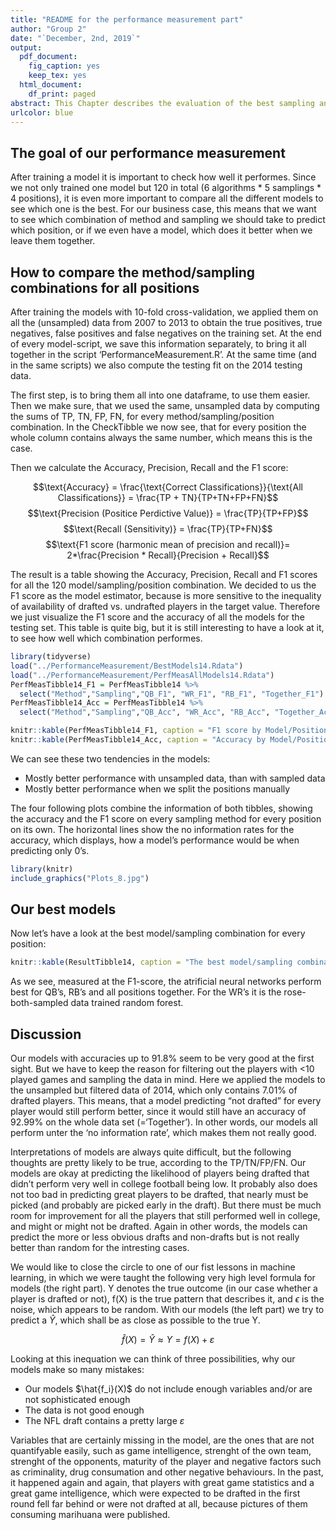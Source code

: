 ```yaml
---
title: "README for the performance measurement part"
author: "Group 2"
date: "`December, 2nd, 2019`"
output:
  pdf_document:
    fig_caption: yes
    keep_tex: yes
  html_document:
    df_print: paged
abstract: This Chapter describes the evaluation of the best sampling and model combination, which is computed in the script 'PerformanceMeasurement.R'.
urlcolor: blue
---
```

## The goal of our performance measurement
After training a model it is important to check how well it performes. Since we not only trained one model but 120 in total (6 algorithms * 5 samplings * 4 positions), it is even more important to compare all the different models to see which one is the best. For our business case, this means that we want to see which combination of method and sampling we should take to predict which position, or if we even have a model, which does it better when we leave them together.

## How to compare the method/sampling combinations for all positions
After training the models with 10-fold cross-validation, we applied them on all the (unsampled) data from 2007 to 2013 to obtain the true positives, true negatives, false positives and false negatives on the training set. At the end of every model-script, we save this information separately, to bring it all together in the script 'PerformanceMeasurement.R'. At the same time (and in the same scripts) we also compute the testing fit on the 2014 testing data.

The first step, is to bring them all into one dataframe, to use them easier. Then we make sure, that we used the same, unsampled data by computing the sums of TP, TN, FP, FN, for every method/sampling/position combination. In the CheckTibble we now see, that for every position the whole column contains always the same number, which means this is the case.

Then we calculate the Accuracy, Precision, Recall and the F1 score:

$$\text{Accuracy} = \frac{\text{Correct Classifications}}{\text{All Classifications}} = \frac{TP + TN}{TP+TN+FP+FN}$$
$$\text{Precision (Positice Perdictive Value)} = \frac{TP}{TP+FP}$$
$$\text{Recall (Sensitivity)} = \frac{TP}{TP+FN}$$
$$\text{F1 score (harmonic mean of precision and recall)}= 2*\frac{Precision * Recall}{Precision + Recall}$$

The result is a table showing the Accuracy, Precision, Recall and F1 scores for all the 120 model/sampling/position combination. We decided to us the F1 score as the model estimator, because is more sensitive to the inequality of availability of drafted vs. undrafted players in the target value. Therefore we just visualize the F1 score and the accuracy of all the models for the testing set. This table is quite big, but it is still interesting to have a look at it, to see how well which combination performes.

\newpage

```r
library(tidyverse)
load("../PerformanceMeasurement/BestModels14.Rdata")
load("../PerformanceMeasurement/PerfMeasAllModels14.Rdata")
PerfMeasTibble14_F1 = PerfMeasTibble14 %>%
  select("Method","Sampling","QB_F1", "WR_F1", "RB_F1", "Together_F1")
PerfMeasTibble14_Acc = PerfMeasTibble14 %>%
  select("Method","Sampling","QB_Acc", "WR_Acc", "RB_Acc", "Together_Acc")
```
```r
knitr::kable(PerfMeasTibble14_F1, caption = "F1 score by Model/Position and Sampling on 2014 unsampled testing data", digits=4)
knitr::kable(PerfMeasTibble14_Acc, caption = "Accuracy by Model/Position and Sampling on 2014 unsampled testing data", digits=4)
```

We can see these two tendencies in the models:

* Mostly better performance with unsampled data, than with sampled data
* Mostly better performance when we split the positions manually

The four following plots combine the information of both tibbles, showing the accuracy and the F1 score on every sampling method for every position on its own. The horizontal lines show the no information rates for the accuracy, which displays, how a model's performance would be when predicting only 0's.

```r
library(knitr)
include_graphics("Plots_8.jpg")
```

\newpage

## Our best models
Now let's have a look at the best model/sampling combination for every position:

```r
knitr::kable(ResultTibble14, caption = "The best model/sampling combinations by position", digits=4)
```

As we see, measured at the F1-score, the atrificial neural networks perform best for QB's, RB's and all positions together. For the WR's it is the rose-both-sampled data trained random forest.


## Discussion
Our models with accuracies up to 91.8% seem to be very good at the first sight. But we have to keep the reason for filtering out the players with <10 played games and sampling the data in mind. Here we applied the models to the unsampled but filtered data of 2014, which only contains 7.01% of drafted players. This means, that a model predicting "not drafted" for every player would still perform better, since it would still have an accuracy of 92.99% on the whole data set (='Together'). In other words, our models all perform unter the 'no information rate', which makes them not really good.

Interpretations of models are always quite difficult, but the following thoughts are pretty likely to be true, according to the TP/TN/FP/FN. Our models are okay at predicting the likelihood of players being drafted that didn't perform very well in college football being low. It probably also does not too bad in predicting great players to be drafted, that nearly must be picked (and probably are picked early in the draft). But there must be much room for improvement for all the players that still performed well in college, and might or might not be drafted. Again in other words, the models can predict the more or less obvious drafts and non-drafts but is not really better than random for the intresting cases.

We would like to close the circle to one of our fist lessons in machine learning, in which we were taught the following very high level formula for models (the right part). Y denotes the true outcome (in our case whether a player is drafted or not), f(X) is the true pattern that describes it, and $\epsilon$ is the noise, which appears to be random. With our models (the left part) we try to predict a $\hat{Y}$, which shall be as close as possible to the true Y.

$$\hat{f}(X) = \hat{Y} \approx Y = f(X) + \varepsilon$$

Looking at this inequation we can think of three possibilities, why our models make so many mistakes:

* Our models $\hat{f_i}(X)$ do not include enough variables and/or are not sophisticated enough
* The data is not good enough
* The NFL draft contains a pretty large $\varepsilon$

Variables that are certainly missing in the model, are the ones that are not quantifyable easily, such as game intelligence, strenght of the own team, strenght of the opponents, maturity of the player and negative factors such as criminality, drug consumation and other negative behaviours. In the past, it happened again and again, that players with great game statistics and a great game intelligence, which were expected to be drafted in the first round fell far behind or were not drafted at all, because pictures of them consuming marihuana were published. 
